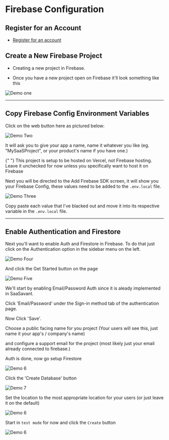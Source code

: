 
# Firebase Configuration

## **Register for an Account**

- [Register for an account](https://console.firebase.google.com/)

## **Create a New Firebase Project**

- Creating a new project in Firebase.

- Once you have a new project open on Firebase it'll look something like this

![Demo one](../public/demo-1.png)

---

## **Copy Firebase Config Environment Variables**

Click on the web button here as pictured below:

![Demo Two](../public/demo-2.png)

It will ask you to give your app a name, name it whatever you like (eg. "MySaaSProject", or your product's name if you have one.)

<Callout emoji="📣">
  {" "}
  This project is setup to be hosted on Vercel, not Firebase hosting. Leave it unchecked
  for now unless you specifically want to host it on Firebase
</Callout>

Next you will be directed to the Add Firebase SDK screen, it will show you your Firebase Config, these values need to be added to the `.env.local` file.

![Demo Three](../public/demo-3.png)

Copy paste each value that I've blacked out and move it into its respective variable in the `.env.local` file.

---

## **Enable Authentication and Firestore**

Next you'll want to enable Auth and Firestore in Firebase. To do that just click on the Authentication option in the sidebar menu on the left.

![Demo Four](../public/demo-4.png)

And click the Get Started button on the page

![Demo Five](../public/demo-5.png)

We'll start by enabling Email/Password Auth since it is aleady implemented in SaaSavant.

Click 'Email/Password' under the Sign-in method tab of the authentication page.

Now Click 'Save'.

Choose a public facing name for you project (Your users will see this, just name it your app's / company's name)

and configure a support email for the project (most likely just your email already connected to firebase.)

Auth is done, now go setup Firestore

![Demo 6](../public/demo-6.png)

Click the 'Create Database' button

![Demo 7](../public/demo-7.png "The Create Database Button")

Set the location to the most appropriate location for your users (or just leave it on the default)

![Demo 6](../public/create-db.png)

Start in `test mode` for now and click the `Create` button

![Demo 6](../public/create-db-2.png)